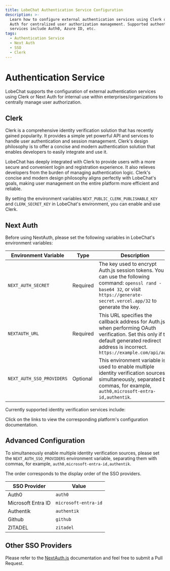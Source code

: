 ```yaml
---
title: LobeChat Authentication Service Configuration
description: >-
  Learn how to configure external authentication services using Clerk or Next
  Auth for centralized user authorization management. Supported authentication
  services include Auth0, Azure ID, etc.
tags:
  - Authentication Service
  - Next Auth
  - SSO
  - Clerk
---
```


# Authentication Service

LobeChat supports the configuration of external authentication services using Clerk or Next Auth for internal use within enterprises/organizations to centrally manage user authorization.

## Clerk

Clerk is a comprehensive identity verification solution that has recently gained popularity. It provides a simple yet powerful API and services to handle user authentication and session management. Clerk's design philosophy is to offer a concise and modern authentication solution that enables developers to easily integrate and use it.

LobeChat has deeply integrated with Clerk to provide users with a more secure and convenient login and registration experience. It also relieves developers from the burden of managing authentication logic. Clerk's concise and modern design philosophy aligns perfectly with LobeChat's goals, making user management on the entire platform more efficient and reliable.

By setting the environment variables `NEXT_PUBLIC_CLERK_PUBLISHABLE_KEY` and `CLERK_SECRET_KEY` in LobeChat's environment, you can enable and use Clerk.

## Next Auth

Before using NextAuth, please set the following variables in LobeChat's environment variables:

| Environment Variable | Type | Description |
| --- | --- | --- |
| `NEXT_AUTH_SECRET` | Required | The key used to encrypt Auth.js session tokens. You can use the following command: `openssl rand -base64 32`, or visit `https://generate-secret.vercel.app/32` to generate the key. |
| `NEXTAUTH_URL` | Required | This URL specifies the callback address for Auth.js when performing OAuth verification. Set this only if the default generated redirect address is incorrect. `https://example.com/api/auth` |
| `NEXT_AUTH_SSO_PROVIDERS` | Optional | This environment variable is used to enable multiple identity verification sources simultaneously, separated by commas, for example, `auth0,microsoft-entra-id,authentik`. |

Currently supported identity verification services include:

<Cards>
  <Card href={'/docs/self-hosting/advanced/auth/next-auth/auth0'} title={'Auth0'} />
  <Card
    href={'/docs/self-hosting/advanced/auth/next-auth/microsoft-entra-id'}
    title={'Microsoft Entra ID'}
  />
  <Card href={'/docs/self-hosting/advanced/auth/next-auth/authentik'} title={'Authentik'} />
  <Card href={'/docs/self-hosting/advanced/auth/next-auth/github'} title={'Github'} />
  <Card href={'/docs/self-hosting/advanced/auth/next-auth/zitadel'} title={'ZITADEL'} />
  <Card
    href={'/docs/self-hosting/advanced/auth/next-auth/cloudflare-zero-trust'}
    title={'Cloudflare Zero Trust'}
  />
  <Card href={'/docs/self-hosting/advanced/auth/next-auth/authelia'} title={'Authelia'} />
  <Card href={'/docs/self-hosting/advanced/auth/next-auth/logto'} title={'Logto'} />
</Cards>

Click on the links to view the corresponding platform's configuration documentation.

## Advanced Configuration

To simultaneously enable multiple identity verification sources, please set the `NEXT_AUTH_SSO_PROVIDERS` environment variable, separating them with commas, for example, `auth0,microsoft-entra-id,authentik`.

The order corresponds to the display order of the SSO providers.

| SSO Provider       | Value                 |
| ------------------ | --------------------- |
| Auth0              | `auth0`               |
| Microsoft Entra ID | `microsoft-entra-id`  |
| Authentik          | `authentik`           |
| Github             | `github`              |
| ZITADEL            | `zitadel`             |

## Other SSO Providers

Please refer to the [NextAuth.js](https://next-auth.js.org/providers) documentation and feel free to submit a Pull Request.
